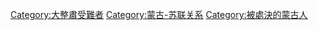 [[Category:大整肅受難者|Category:大整肅受難者]]
[[Category:蒙古-苏联关系|Category:蒙古-苏联关系]]
[[Category:被處決的蒙古人|Category:被處決的蒙古人]]